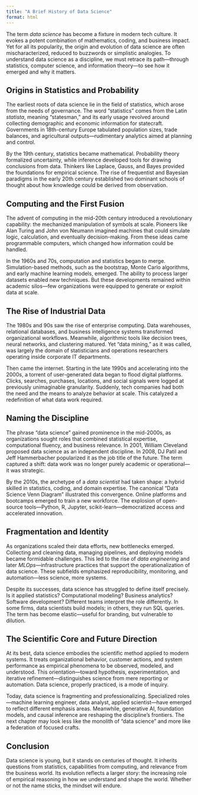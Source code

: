 ```yaml
---
title: "A Brief History of Data Science"
format: html
---
```


The term *data science* has become a fixture in modern tech culture. It evokes a potent combination of mathematics, coding, and business impact. Yet for all its popularity, the origin and evolution of data science are often mischaracterized, reduced to buzzwords or simplistic analogies. To understand data science as a discipline, we must retrace its path—through statistics, computer science, and information theory—to see how it emerged and why it matters.

## Origins in Statistics and Probability

The earliest roots of data science lie in the field of statistics, which arose from the needs of governance. The word “statistics” comes from the Latin *statista*, meaning “statesman,” and its early usage revolved around collecting demographic and economic information for statecraft. Governments in 18th-century Europe tabulated population sizes, trade balances, and agricultural outputs—rudimentary analytics aimed at planning and control.

By the 19th century, statistics became mathematical. Probability theory formalized uncertainty, while inference developed tools for drawing conclusions from data. Thinkers like Laplace, Gauss, and Bayes provided the foundations for empirical science. The rise of frequentist and Bayesian paradigms in the early 20th century established two dominant schools of thought about how knowledge could be derived from observation.

## Computing and the First Fusion

The advent of computing in the mid-20th century introduced a revolutionary capability: the mechanized manipulation of symbols at scale. Pioneers like Alan Turing and John von Neumann imagined machines that could simulate logic, calculation, and eventually decision-making. From these ideas came programmable computers, which changed how information could be handled.

In the 1960s and 70s, computation and statistics began to merge. Simulation-based methods, such as the bootstrap, Monte Carlo algorithms, and early machine learning models, emerged. The ability to process larger datasets enabled new techniques. But these developments remained within academic silos—few organizations were equipped to generate or exploit data at scale.

## The Rise of Industrial Data

The 1980s and 90s saw the rise of enterprise computing. Data warehouses, relational databases, and business intelligence systems transformed organizational workflows. Meanwhile, algorithmic tools like decision trees, neural networks, and clustering matured. Yet “data mining,” as it was called, was largely the domain of statisticians and operations researchers operating inside corporate IT departments.

Then came the internet. Starting in the late 1990s and accelerating into the 2000s, a torrent of user-generated data began to flood digital platforms. Clicks, searches, purchases, locations, and social signals were logged at previously unimaginable granularity. Suddenly, tech companies had both the need and the means to analyze behavior at scale. This catalyzed a redefinition of what data work required.

## Naming the Discipline

The phrase “data science” gained prominence in the mid-2000s, as organizations sought roles that combined statistical expertise, computational fluency, and business relevance. In 2001, William Cleveland proposed data science as an independent discipline. In 2008, DJ Patil and Jeff Hammerbacher popularized it as the job title of the future. The term captured a shift: data work was no longer purely academic or operational—it was strategic.

By the 2010s, the archetype of a *data scientist* had taken shape: a hybrid skilled in statistics, coding, and domain expertise. The canonical “Data Science Venn Diagram” illustrated this convergence. Online platforms and bootcamps emerged to train a new workforce. The explosion of open-source tools—Python, R, Jupyter, scikit-learn—democratized access and accelerated innovation.

## Fragmentation and Identity

As organizations scaled their data efforts, new bottlenecks emerged. Collecting and cleaning data, managing pipelines, and deploying models became formidable challenges. This led to the rise of *data engineering* and later *MLOps*—infrastructure practices that support the operationalization of data science. These subfields emphasized reproducibility, monitoring, and automation—less science, more systems.

Despite its successes, data science has struggled to define itself precisely. Is it applied statistics? Computational modeling? Business analytics? Software development? Different teams interpret the role differently. In some firms, data scientists build models; in others, they run SQL queries. The term has become elastic—useful for branding, but vulnerable to dilution.

## The Scientific Core and Future Direction

At its best, data science embodies the scientific method applied to modern systems. It treats organizational behavior, customer actions, and system performance as empirical phenomena to be observed, modeled, and understood. This orientation—toward hypothesis, experimentation, and iterative refinement—distinguishes science from mere reporting or automation. Data science, properly practiced, is a mode of inquiry.

Today, data science is fragmenting and professionalizing. Specialized roles—machine learning engineer, data analyst, applied scientist—have emerged to reflect different emphasis areas. Meanwhile, generative AI, foundation models, and causal inference are reshaping the discipline’s frontiers. The next chapter may look less like the monolith of “data science” and more like a federation of focused crafts.

## Conclusion

Data science is young, but it stands on centuries of thought. It inherits questions from statistics, capabilities from computing, and relevance from the business world. Its evolution reflects a larger story: the increasing role of empirical reasoning in how we understand and shape the world. Whether or not the name sticks, the mindset will endure.
